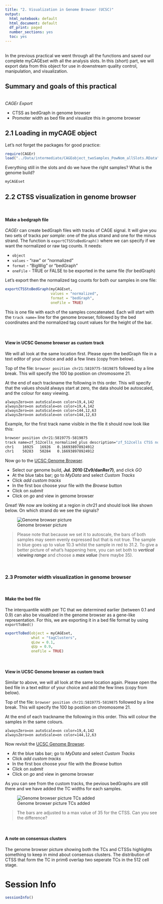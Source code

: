 ```yaml
---
title: "2. Visualization in Genome Browser (UCSC)"
output:
  html_notebook: default
  html_document: default
  df_print: paged
  number_sections: yes
  toc: yes
---
```

<br>
In the previous practical we went through all the functions and saved our complete myCAGEset with all the analysis slots. In this (short) part, we will export data from this object for use in downstream quality control, manipulation, and visualization. 

## Summary and goals of this practical
<br>
_CAGEr Export_

* CTSS as bedGraph in genome browser
* Promoter width as bed file and visualize  this in genome browser

## 2.1 Loading in myCAGE object
Let's not forget the packages for good practice:

```r
require(CAGEr)
load("../Data/intermediate/CAGEobject_twoSamples_PowNom_allSlots.RData")
```
Everything still in the slots and do we have the right samples? What is the genome build?
```r
myCAGEset
```


## 2.2 CTSS visualization in genome browser
<br>

#### Make a bedgraph file
_CAGEr_ can create bedGraph files with tracks of CAGE signal. It will give you two sets of tracks _per sample_: one of the plus strand and one for the minus strand. The function is `exportCTSStoBedGraph()` where we can specify if we want the normalized or raw tag counts. 
It needs:

* `object` 
* `values` - "raw" or "normalized"
* `format` - "BigWig" or "bedGraph"
* `oneFile` - TRUE or FALSE to be exported in the same file (for bedGraph) 

Let's export then the normalized tag counts for both our samples in one file:

```r
exportCTSStoBedGraph(myCAGEset,
                     values = "normalized",
                     format = "bedGraph",
                     oneFile = TRUE)
```

This is one file with each of the samples concatenated. Each will start with the `track name=` line for the genome browser, followed by the bed coordinates and the normalized tag count values for the height of the bar. 

<br> 

#### View in UCSC Genome browser as custom track
We will all look at the same location first. Please open the bedGraph file in a text editor of your choice and add a few lines (copy from below).

Top of the file: 
`browser position chr21:5819775-5819875` followed by a line break. This will specify the 100 bp postiion on chromosome 21.

At the end of each trackname the following in this order. This will specify that the values should always start at zero, the data should be autoscaled, and the colour for easy viewing.

`alwaysZero=on autoScale=on color=19,4,142` <br>
`alwaysZero=on autoScale=on color=19,4,142` <br>
`alwaysZero=on autoScale=on color=144,12,63` <br>
`alwaysZero=on autoScale=on color=144,12,63` <br>

Example, for the first track name visible in the file it should now look like this:

```bash
browser position chr21:5819775-5819875
track name=zf_512cells_normalized_plus description="zf_512cells CTSS normalized (plus strand)" visibility=full type=bedGraph alwaysZero=on autoScale=on color=19,4,142
chr1	16925	16926	0.166938978924912
chr1	50283	50284	0.166938978924912
```

Now go to the [UCSC Genome Browser](https://genome-euro.ucsc.edu/cgi-bin/hgGateway?hgsid=219628298_r8sDT3ZkB2VZLV4luoG9P7zr0hnc). <br>

- Select our genome build,  __Jul. 2010 (Zv9/danRer7)__, and click _GO_
- At the blue tabs bar; go to _MyData_ and select _Custom Tracks_
- Click _add custom tracks_
- In the first box choose your file with the _Browse_ button
- Click on _submit_
- Click on _go_ and view in genome browser

Great! We now are looking at a region in chr21 and should look like shown below. On which strand do we see the signals?

![Genome browser picture](../images/ucsc_capture_2Samples.png)

> Please note that because we set it to autoscale, the bars of both samples may seem evenly expressed but that is not true. The sample in blue goes up to value 10.3 whilst the sample in red to 31.2. To give a better picture of what's happening here, you can set both to ___vertical viewing range___ and choose a ___max value___ (here maybe 35). 

<br>

### 2.3 Promoter width visualization in genome browser
<br> 

#### Make the bed file
The interquantile width per TC that we determined earlier (between 0.1 and 0.9) can also be visualized in the genome browser as a gene-like representation. For this, we are exporting it in a bed file format by using `exportToBed()`


```r
exportToBed(object = myCAGEset, 
            what = "tagClusters",
            qLow = 0.1, 
            qUp = 0.9, 
            oneFile = TRUE)
```

<br>

#### View in UCSC Genome browser as custom track
Similar to above, we will all look at the same location again. Please open the bed file in a text editor of your choice and add the few lines (copy from below).

Top of the file: 
`browser position chr21:5819775-5819875` followed by a line break. This will specify the 100 bp postiion on chromosome 21.

At the end of each trackname the following in this order. This will colour the samples in the same colours.

`alwaysZero=on autoScale=on color=19,4,142` <br>
`alwaysZero=on autoScale=on color=144,12,63` <br>


Now revisit the [UCSC Genome Browser](https://genome-euro.ucsc.edu/cgi-bin/hgGateway?hgsid=219628298_r8sDT3ZkB2VZLV4luoG9P7zr0hnc). <br>

- At the blue tabs bar; go to _MyData_ and select _Custom Tracks_
- Click _add custom tracks_
- In the first box choose your file with the _Browse_ button
- Click on _submit_
- Click on _go_ and view in genome browser

As you can see from the custom tracks, the pevious bedGraphs are still there and we have added the TC widths for each samples. 

![Genome browser picture TCs added](../images/ucsc_capture_TCwidth.png)

> The bars are adjusted to a max value of 35 for the CTSS. Can you see the difference?

<br>

#### A note on consensus clusters
The genome browser picture showing both the TCs and CTSSs highlights something to keep in mind about consensus clusters. The distribution of CTSS that form the TC in prim6 overlap two seperate TCs in the 512 cell stage.


# Session Info
```r
sessionInfo()
```
